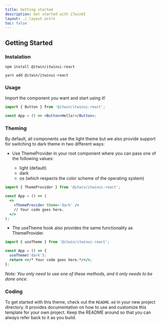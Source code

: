 ```yaml
---
title: Getting started
description: Get started with iTwinUI
layout: ./_layout.astro
toc: false
---
```


## Getting Started

### Instalation

```shell
npm install @itwin/itwinui-react
```

```shell
yarn add @itwin/itwinui-react
```

### Usage

Import the component you want and start using it!

```jsx
import { Button } from '@itwin/itwinui-react';

const App = () => <Button>Hello!</Button>;
```

### Theming

By default, all components use the light theme but we also provide support for switching to dark theme in two different ways:

- Use ThemeProvider in your root component where you can pass one of the following values:

  - light (default)
  - dark
  - os (which respects the color scheme of the operating system)

```jsx
import { ThemeProvider } from '@itwin/itwinui-react';

const App = () => (
  <>
    <ThemeProvider theme='dark' />
    // Your code goes here.
  </>
);
```

- The useTheme hook also provides the same functionality as ThemeProvider.

```jsx
import { useTheme } from '@itwin/itwinui-react';

const App = () => {
  useTheme('dark');
  return <>/* Your code goes here.*/</>;
};
```

_Note: You only need to use one of these methods, and it only needs to be done once._

### Coding

To get started with this theme, check out the `README.md` in your new project directory. It provides documentation on how to use and customize this template for your own project. Keep the README around so that you can always refer back to it as you build.
